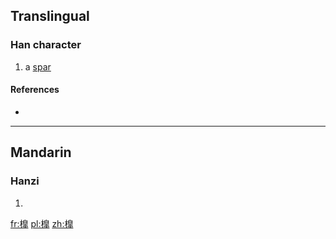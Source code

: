 ==Translingual==

===Han character===
{{Han char|rn=75|rad=木|as=12|sn=16|four=|canj=木竹山十 (DHUJ)}}

# a [[spar]]

====References====
* {{Han ref|kx=0555.311|dkj=15620|hdz=21293.080|uh=6A70|ud=27248}}

----

==Mandarin==

===Hanzi===
{{cmn-hanzi|pin=[[gāo]] ([[gao1]])|wg=kao<sup>1</sup>}}

# {{defn|lang=cmn|sort=木12}}

[[fr:橰]]
[[pl:橰]]
[[zh:橰]]